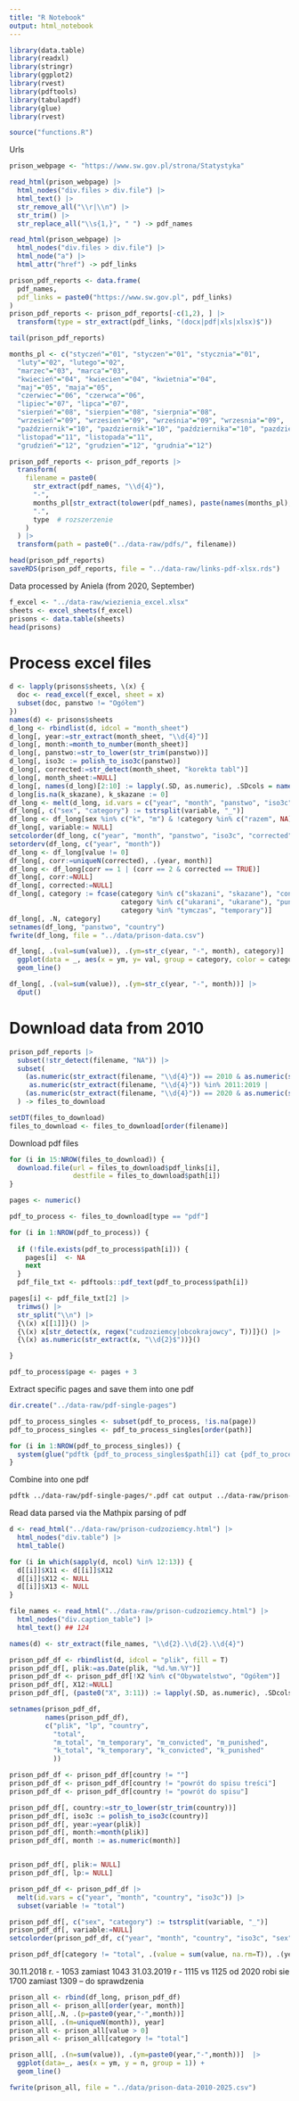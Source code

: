 ```yaml
---
title: "R Notebook"
output: html_notebook
---
```


```r
library(data.table)
library(readxl)
library(stringr)
library(ggplot2)
library(rvest)
library(pdftools)
library(tabulapdf)
library(glue)
library(rvest)
```

```r
source("functions.R")
```
Urls

```r
prison_webpage <- "https://www.sw.gov.pl/strona/Statystyka"

read_html(prison_webpage) |>
  html_nodes("div.files > div.file") |>
  html_text() |>
  str_remove_all("\\r|\\n") |>
  str_trim() |>
  str_replace_all("\\s{1,}", " ") -> pdf_names

read_html(prison_webpage) |>
  html_nodes("div.files > div.file") |>
  html_node("a") |> 
  html_attr("href") -> pdf_links

prison_pdf_reports <- data.frame(
  pdf_names,
  pdf_links = paste0("https://www.sw.gov.pl", pdf_links)
)
prison_pdf_reports <- prison_pdf_reports[-c(1,2), ] |>
  transform(type = str_extract(pdf_links, "(docx|pdf|xls|xlsx)$"))

tail(prison_pdf_reports)

months_pl <- c("styczeń"="01", "styczen"="01", "stycznia"="01",
  "luty"="02", "lutego"="02",
  "marzec"="03", "marca"="03",
  "kwiecień"="04", "kwiecien"="04", "kwietnia"="04",
  "maj"="05", "maja"="05",
  "czerwiec"="06", "czerwca"="06",
  "lipiec"="07", "lipca"="07",
  "sierpień"="08", "sierpien"="08", "sierpnia"="08",
  "wrzesień"="09", "wrzesien"="09", "września"="09", "wrzesnia"="09",
  "październik"="10", "pazdziernik"="10", "października"="10", "pazdziernika"="10",
  "listopad"="11", "listopada"="11",
  "grudzień"="12", "grudzien"="12", "grudnia"="12")

prison_pdf_reports <- prison_pdf_reports |>
  transform(
    filename = paste0(
      str_extract(pdf_names, "\\d{4}"),  
      "-",
      months_pl[str_extract(tolower(pdf_names), paste(names(months_pl), collapse="|"))],  # miesiąc
      ".",
      type  # rozszerzenie
    )
  ) |>
  transform(path = paste0("../data-raw/pdfs/", filename))

head(prison_pdf_reports)
saveRDS(prison_pdf_reports, file = "../data-raw/links-pdf-xlsx.rds")
```

Data processed by Aniela (from 2020, September)

```r
f_excel <- "../data-raw/wiezienia_excel.xlsx"
sheets <- excel_sheets(f_excel)
prisons <- data.table(sheets)
head(prisons)
```


# Process excel files


```r
d <- lapply(prisons$sheets, \(x) {
  doc <- read_excel(f_excel, sheet = x)
  subset(doc, panstwo != "Ogółem")
})
names(d) <- prisons$sheets
d_long <- rbindlist(d, idcol = "month_sheet")
d_long[, year:=str_extract(month_sheet, "\\d{4}")]
d_long[, month:=month_to_number(month_sheet)]
d_long[, panstwo:=str_to_lower(str_trim(panstwo))]
d_long[, iso3c := polish_to_iso3c(panstwo)]
d_long[, corrected:=str_detect(month_sheet, "korekta tabl")]
d_long[, month_sheet:=NULL]
d_long[, names(d_long)[2:10] := lapply(.SD, as.numeric), .SDcols = names(d_long)[2:10]]
d_long[is.na(k_skazane), k_skazane := 0]
df_long <- melt(d_long, id.vars = c("year", "month", "panstwo", "iso3c", "corrected"))
df_long[, c("sex", "category") := tstrsplit(variable, "_")]
df_long <- df_long[sex %in% c("k", "m") & !category %in% c("razem", NA)]
df_long[, variable:= NULL]
setcolorder(df_long, c("year", "month", "panstwo", "iso3c", "corrected", "sex", "category"))
setorderv(df_long, c("year", "month"))
df_long <- df_long[value != 0]
df_long[, corr:=uniqueN(corrected), .(year, month)]
df_long <- df_long[corr == 1 | (corr == 2 & corrected == TRUE)]
df_long[, corr:=NULL]
df_long[, corrected:=NULL]
df_long[, category := fcase(category %in% c("skazani", "skazane"), "convicted", 
                            category %in% c("ukarani", "ukarane"), "punished",
                            category %in% "tymczas", "temporary")]
df_long[, .N, category]
setnames(df_long, "panstwo", "country")
fwrite(df_long, file = "../data/prison-data.csv")
```

```r
df_long[, .(val=sum(value)), .(ym=str_c(year, "-", month), category)] |>
  ggplot(data = _, aes(x = ym, y= val, group = category, color = category)) +
  geom_line()

df_long[, .(val=sum(value)), .(ym=str_c(year, "-", month))] |>
  dput()
```


# Download data from 2010


```r
prison_pdf_reports |> 
  subset(!str_detect(filename, "NA")) |>
  subset(
    (as.numeric(str_extract(filename, "\\d{4}")) == 2010 & as.numeric(str_remove(str_extract(filename, "-\\d{2}"), "-")) >=4) |
     as.numeric(str_extract(filename, "\\d{4}")) %in% 2011:2019 |
    (as.numeric(str_extract(filename, "\\d{4}")) == 2020 & as.numeric(str_remove(str_extract(filename, "-\\d{2}"), "-")) < 9)
  ) -> files_to_download

setDT(files_to_download)
files_to_download <- files_to_download[order(filename)]
```

Download pdf files

```r
for (i in 15:NROW(files_to_download)) {
  download.file(url = files_to_download$pdf_links[i],
                destfile = files_to_download$path[i])
}
```


```r
pages <- numeric() 

pdf_to_process <- files_to_download[type == "pdf"]

for (i in 1:NROW(pdf_to_process)) {
  
  if (!file.exists(pdf_to_process$path[i])) {
    pages[i]  <- NA
    next
  }
  pdf_file_txt <- pdftools::pdf_text(pdf_to_process$path[i])  

pages[i] <- pdf_file_txt[2] |>
  trimws() |> 
  str_split("\\n") |>
  {\(x) x[[1]]}() |>
  {\(x) x[str_detect(x, regex("cudzoziemcy|obcokrajowcy", T))]}() |>
  {\(x) as.numeric(str_extract(x, "\\d{2}$"))}()

}

pdf_to_process$page <- pages + 3 
```

Extract specific pages and save them into one pdf

```r
dir.create("../data-raw/pdf-single-pages")
```

```r
pdf_to_process_singles <- subset(pdf_to_process, !is.na(page))
pdf_to_process_singles <- pdf_to_process_singles[order(path)]

for (i in 1:NROW(pdf_to_process_singles)) {
  system(glue("pdftk {pdf_to_process_singles$path[i]} cat {pdf_to_process_singles$page[i]} output {paste0('../data-raw/pdf-single-pages/', basename(pdf_to_process_singles$path[i]))}"))
}
```

Combine into one pdf

```bash
pdftk ../data-raw/pdf-single-pages/*.pdf cat output ../data-raw/prison-cudzoziemcy.pdf
```

Read data parsed via the Mathpix parsing of pdf

```r
d <- read_html("../data-raw/prison-cudzoziemcy.html") |>
  html_nodes("div.table") |>
  html_table()

for (i in which(sapply(d, ncol) %in% 12:13)) {
  d[[i]]$X11 <- d[[i]]$X12
  d[[i]]$X12 <- NULL
  d[[i]]$X13 <- NULL
}

file_names <- read_html("../data-raw/prison-cudzoziemcy.html") |>
  html_nodes("div.caption_table") |>
  html_text() ## 124

names(d) <- str_extract(file_names, "\\d{2}.\\d{2}.\\d{4}")

prison_pdf_df <- rbindlist(d, idcol = "plik", fill = T)
prison_pdf_df[, plik:=as.Date(plik, "%d.%m.%Y")]
prison_pdf_df <- prison_pdf_df[!X2 %in% c("Obywatelstwo", "Ogółem")]
prison_pdf_df[, X12:=NULL]
prison_pdf_df[, (paste0("X", 3:11)) := lapply(.SD, as.numeric), .SDcols = paste0("X", 3:11)]

setnames(prison_pdf_df,
         names(prison_pdf_df),
         c("plik", "lp", "country", 
           "total",
           "m_total", "m_temporary", "m_convicted", "m_punished",
           "k_total", "k_temporary", "k_convicted", "k_punished"
           ))

prison_pdf_df <- prison_pdf_df[country != ""]
prison_pdf_df <- prison_pdf_df[country != "powrót do spisu treści"]
prison_pdf_df <- prison_pdf_df[country != "powrót do spisu"]

prison_pdf_df[, country:=str_to_lower(str_trim(country))]
prison_pdf_df[, iso3c := polish_to_iso3c(country)]
prison_pdf_df[, year:=year(plik)]
prison_pdf_df[, month:=month(plik)]
prison_pdf_df[, month := as.numeric(month)]


prison_pdf_df[, plik:= NULL]
prison_pdf_df[, lp:= NULL]

prison_pdf_df <- prison_pdf_df |>
  melt(id.vars = c("year", "month", "country", "iso3c")) |>
  subset(variable != "total")

prison_pdf_df[, c("sex", "category") := tstrsplit(variable, "_")]
prison_pdf_df[, variable:=NULL]
setcolorder(prison_pdf_df, c("year", "month", "country", "iso3c", "sex", "category"))

prison_pdf_df[category != "total", .(value = sum(value, na.rm=T)), .(year, month)]
```

30.11.2018 r. - 1053 zamiast 1043
31.03.2019 r - 1115 vs 1125
od 2020 robi sie 1700 zamiast 1309 -- do sprawdzenia

```r
prison_all <- rbind(df_long, prison_pdf_df)
prison_all <- prison_all[order(year, month)]
prison_all[,.N, .(p=paste0(year,"-",month))]
prison_all[, .(m=uniqueN(month)), year]
prison_all <- prison_all[value > 0]
prison_all <- prison_all[category != "total"]

prison_all[, .(n=sum(value)), .(ym=paste0(year,"-",month))]  |>
  ggplot(data=_, aes(x = ym, y = n, group = 1)) +
  geom_line() 

```

```r
fwrite(prison_all, file = "../data/prison-data-2010-2025.csv")
```

